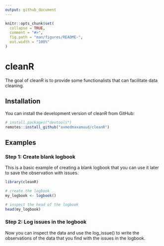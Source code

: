 ```yaml
---
output: github_document
---
```


<!-- README.md is generated from README.Rmd. Please edit that file -->

```r
knitr::opts_chunk$set(
  collapse = TRUE,
  comment = "#>",
  fig.path = "man/figures/README-",
  out.width = "100%"
)
```

# cleanR

<!-- badges: start -->
<!-- badges: end -->

The goal of cleanR is to provide some functionalists that can facilitate data cleaning.

## Installation

You can install the development version of cleanR from GitHub:

``` r
# install.packages("devtools")
remotes::install_github("axmedmaxamuud/cleanR")
```

## Examples

### Step 1: Create blank logbook

This is a basic example of creating a blank logbook that you can use it later to save the observation with issues. 

```r
library(cleanR)

# create the logbook
my_logbook <- logbook()

# inspect the head of the logbook
head(my_logbook)

```


### Step 2: Log issues in the logbook

Now you can inspect the data and use the log_issue() to write the observations of the data that you find with the issues in the logbook. 


